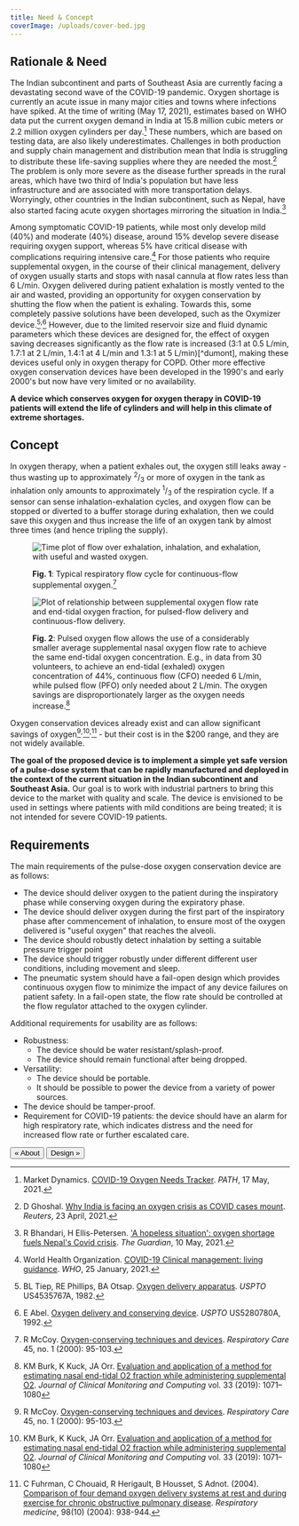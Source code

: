```yaml
---
title: Need & Concept
coverImage: /uploads/cover-bed.jpg
---
```


## Rationale & Need

The Indian subcontinent and parts of Southeast Asia are currently facing a devastating second wave of the COVID-19 pandemic. Oxygen shortage is currently an acute issue in many major cities and towns where infections have spiked. At the time of writing (May 17, 2021), estimates based on WHO data put the current oxygen demand in India at 15.8 million cubic meters or 2.2 million oxygen cylinders per day.[^path] These numbers, which are based on testing data, are also likely underestimates. Challenges in both production and supply chain management and distribution mean that India is struggling to distribute these life-saving supplies where they are needed the most.[^ghoshal] The problem is only more severe as the disease further spreads in the rural areas, which have two third of India's population but have less infrastructure and are associated with more transportation delays. Worryingly, other countries in the Indian subcontinent, such as Nepal, have also started facing acute oxygen shortages mirroring the situation in India.[^bhandari]

Among symptomatic COVID-19 patients, while most only develop mild (40%) and moderate (40%) disease, around 15% develop severe disease requiring oxygen support, whereas 5% have critical disease with complications requiring intensive care.[^who-clinman] For those patients who require supplemental oxygen, in the course of their clinical management, delivery of oxygen usually starts and stops with nasal cannula at flow rates less than 6 L/min. Oxygen delivered during patient exhalation is mostly vented to the air and wasted, providing an opportunity for oxygen conservation by shutting the flow when the patient is exhaling. Towards this, some completely passive solutions have been developed, such as the Oxymizer device.[^tiep-phillips]<sup>,</sup>[^abel] However, due to the limited reservoir size and fluid dynamic parameters which these devices are designed for, the effect of oxygen saving decreases significantly as the flow rate is increased (3:1 at 0.5 L/min, 1.7:1 at 2 L/min, 1.4:1 at 4 L/min and 1.3:1 at 5 L/min)[^dumont], making these devices useful only in oxygen therapy for COPD. Other more effective oxygen conservation devices have been developed in the 1990's and early 2000's but now have very limited or no availability.

**A device which conserves oxygen for oxygen therapy in COVID-19 patients will extend the life of cylinders and will help in this climate of extreme shortages.**

## Concept

In oxygen therapy, when a patient exhales out, the oxygen still leaks away - thus wasting up to approximately <sup>2</sup>/<sub>3</sub> or more of oxygen in the tank as inhalation only amounts to approximately <sup>1</sup>/<sub>3</sub> of the respiration cycle. If a sensor can sense inhalation-exhalation cycles, and oxygen flow can be stopped or diverted to a buffer storage during exhalation, then we could save this oxygen and thus increase the life of an oxygen tank by almost three times (and hence tripling the supply).

<figure>

![Time plot of flow over exhalation, inhalation, and exhalation, with useful and wasted oxygen.](/uploads/continuous-flow-respiratory-flow-cycle.png)

<figcaption>

**Fig. 1**: Typical respiratory flow cycle for continuous-flow supplemental oxygen.[^mccoy]

</figcaption>
</figure>

<figure>

![Plot of relationship between supplemental oxygen flow rate and end-tidal oxygen fraction, for pulsed-flow delivery and continuous-flow delivery.](/uploads/pulsed-flow-oxygen-savings.png)

<figcaption>

**Fig. 2**: Pulsed oxygen flow allows the use of a considerably smaller average supplemental nasal oxygen flow rate to achieve the same end-tidal oxygen concentration. E.g., in data from 30 volunteers, to achieve an end-tidal (exhaled) oxygen concentration of 44%, continuous flow (CFO) needed 6 L/min, while pulsed flow (PFO) only needed about 2 L/min. The oxygen savings are disproportionately larger as the oxygen needs increase.[^burk]

</figcaption>
</figure>

Oxygen conservation devices already exist and can allow significant savings of oxygen[^mccoy]<sup>,</sup>[^burk]<sup>,</sup>[^fuhrman] - but their cost is in the $200 range, and they are not widely available.

**The goal of the proposed device is to implement a simple yet safe version of a pulse-dose system that can be rapidly manufactured and deployed in the context of the current situation in the Indian subcontinent and Southeast Asia.** Our goal is to work with industrial partners to bring this device to the market with quality and scale. The device is envisioned to be used in settings where patients with mild conditions are being treated; it is not intended for severe COVID-19 patients.

## Requirements

The main requirements of the pulse-dose oxygen conservation device are as follows:

- The device should deliver oxygen to the patient during the inspiratory phase while conserving oxygen during the expiratory phase.
- The device should deliver oxygen during the first part of the inspiratory phase after commencement of inhalation, to ensure most of the oxygen delivered is "useful oxygen" that reaches the alveoli.
- The device should robustly detect inhalation by setting a suitable pressure trigger point
- The device should trigger robustly under different different user conditions, including movement and sleep.
- The pneumatic system should have a fail-open design which provides continuous oxygen flow to minimize the impact of any device failures on patient safety. In a fail-open state, the flow rate should be controlled at the flow regulator attached to the oxygen cylinder.

Additional requirements for usability are as follows:

- Robustness:
  - The device should be water resistant/splash-proof.
  - The device should remain functional after being dropped.
- Versatility:
  - The device should be portable.
  - It should be possible to power the device from a variety of power sources.
- The device should be tamper-proof.
- Requirement for COVID-19 patients: the device should have an alarm for high respiratory rate, which indicates distress and the need for increased flow rate or further escalated care.

[<Button>&laquo; About</Button>](/) [<Button>Design &raquo;</Button>](design)

[^path]: Market Dynamics. [COVID-19 Oxygen Needs Tracker](https://www.path.org/programs/market-dynamics/covid-19-oxygen-needs-tracker/). _PATH_, 17 May, 2021.

[^ghoshal]: D Ghoshal. [Why India is facing an oxygen crisis as COVID cases mount](https://www.reuters.com/world/india/why-india-is-facing-an-oxygen-crisis-covid-cases-mount-2021-04-23/). _Reuters_, 23 April, 2021.

[^bhandari]: R Bhandari, H Ellis-Petersen. ['A hopeless situation': oxygen shortage fuels Nepal's Covid crisis](https://www.theguardian.com/world/2021/may/10/hopeless-situation-oxygen-shortage-fuels-nepal-covid-crisis). _The Guardian_, 10 May, 2021.

[^who-clinman]: World Health Organization. [COVID-19 Clinical management: living guidance](https://www.who.int/publications/i/item/WHO-2019-nCoV-clinical-2021-1). _WHO_, 25 January, 2021.

[^tiep-phillips]: BL Tiep, RE Phillips, BA Otsap. [Oxygen delivery apparatus](https://patents.google.com/patent/US4535767A/en). _USPTO_ US4535767A, 1982.

[^abel]: E Abel. [Oxygen delivery and conserving device](https://patents.google.com/patent/US5280780A). _USPTO_ US5280780A, 1992.

[^tiep]: B Tiep, R Carter. [Oxygen conserving devices and methodologies](https://journals.sagepub.com/doi/abs/10.1177/1479972308090691). _Chronic Respiratory Disease_ 5, no. 2 (2008): 109-114.

[^mccoy]: R McCoy. [Oxygen-conserving techniques and devices](https://c.aarc.org/marketplace/reference_articles/01.00.0095.pdf). _Respiratory Care_ 45, no. 1 (2000): 95-103.

[^burk]: KM Burk, K Kuck, JA Orr. [Evaluation and application of a method for estimating nasal end-tidal O2 fraction while administering supplemental O2](https://link.springer.com/article/10.1007/s10877-019-00264-5). _Journal of Clinical Monitoring and Computing_ vol. 33 (2019): 1071–1080

[^fuhrman]: C Fuhrman, C Chouaid, R Herigault, B Housset, S Adnot. (2004). [Comparison of four demand oxygen delivery systems at rest and during exercise for chronic obstructive pulmonary disease](https://www.resmedjournal.com/article/S0954-6111(04)00137-4/fulltext). _Respiratory medicine_, 98(10) (2004): 938-944.
